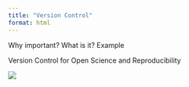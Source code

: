 ```yaml
---
title: "Version Control"
format: html
---
```


Why important?
What is it?
Example

Version Control for Open Science and Reproducibility

![](images/phd_comics_final.png)